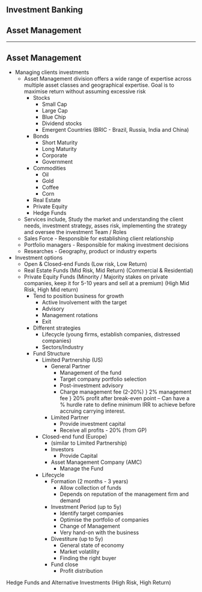 <Section>

<Cover>

# Investment Banking
## Asset Management

</Cover>

---

# Asset Management

- Managing clients investments
  - Asset Management division offers a wide range of expertise across multiple asset classes and geographical expertise. Goal is to maximise return without assuming excessive risk
    - Stocks
      - Small Cap
      - Large Cap
      - Blue Chip
      - Dividend stocks
      - Emergent Countries (BRIC - Brazil, Russia, India and China)
    - Bonds
      - Short Maturity
      - Long Maturity
      - Corporate
      - Government
    - Commodities
      - Oil
      - Gold
      - Coffee
      - Corn
    - Real Estate
    - Private Equity
    - Hedge Funds
  - Services include, Study the market and understanding the client needs, investment strategy, asses risk, implementing the strategy and oversee the investment
Team / Roles
  - Sales Force - Responsible for establishing client relationship
  - Portfolio managers - Responsible for making investment decisions
  - Researches - Geography, product or industry experts
- Investment options
  - Open & Closed-end Funds (Low risk, Low Return)
  - Real Estate Funds (Mid Risk, Mid Return) (Commercial & Residential)
  - Private Equity Funds (Minority / Majority stakes on private companies, keep it for 5-10 years and sell at a premium) (High Mid Risk, High Mid return)
    - Tend to position business for growth
      - Active Involvement with the target
      - Advisory
      - Management rotations
      - Exit
    - Different strategies
      - Lifecycle (young firms, establish companies, distressed companies)
      - Sectors/Industry
    - Fund Structure
      - Limited Partnership (US)
        - General Partner
          - Management of the fund
          - Target company portfolio selection
          - Post-investment advisory
          - Charge management fee (2-20%)
            } 2% management fee
            } 20% profit after break-even point
              – Can have a % hurdle rate to define minimum IRR to achieve before accruing carrying interest.
        - Limited Partner
          - Provide investment capital
          - Receive all profits - 20% (from GP)
      - Closed-end fund (Europe)
        - (similar to Limited Partnership)
        - Investors
          - Provide Capital
        - Asset Management Company (AMC)
          - Manage the Fund
      - Lifecycle
        - Formation (2 months - 3 years)
          - Allow collection of funds
          - Depends on reputation of the management firm and demand
        - Investment Period (up to 5y)
          - Identify target companies
          - Optimise the portfolio of companies
          - Change of Management 
          - Very hand-on with the business
        - Divestiture (up to 5y)
          - General state of economy
          - Market volatility
          - Finding the right buyer
        - Fund close
          - Profit distribution
				
Hedge Funds and Alternative Investments (High Risk, High Return)

</Section>
